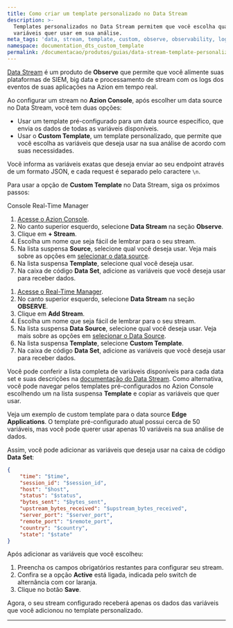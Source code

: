 ```yaml
---
title: Como criar um template personalizado no Data Stream
description: >-
  Templates personalizados no Data Stream permitem que você escolha quais
  variáveis quer usar em sua análise.
meta_tags: 'data, stream, template, custom, observe, observability, logs'
namespace: documentation_dts_custom_template
permalink: /documentacao/produtos/guias/data-stream-template-personalizado/
---
```




[Data Stream](/pt-br/documentacao/produtos/observe/data-stream/) é um produto de **Observe** que permite que você alimente suas plataformas de SIEM, big data e processamento de stream com os logs dos eventos de suas aplicações na Azion em tempo real.

Ao configurar um stream no **Azion Console**, após escolher um data source no Data Stream, você tem duas opções:

- Usar um template pré-configurado para um data source específico, que envia os dados de todas as variáveis disponíveis.
- Usar o **Custom Template**, um template personalizado, que permite que você escolha as variáveis que deseja usar na sua análise de acordo com suas necessidades.

Você informa as variáveis exatas que deseja enviar ao seu endpoint através de um formato JSON, e cada request é separado pelo caractere `\n`.

Para usar a opção de **Custom Template** no Data Stream, siga os próximos passos:

<Tabs client:visible>
    <Fragment slot="tab.console">Console</Fragment>
    <Fragment slot="tab.rtm">Real-Time Manager</Fragment>

<Fragment slot="panel.console">

1. [Acesse o Azion Console](https://console.azion.com).
2. No canto superior esquerdo, selecione **Data Stream** na seção **Observe**.
3. Clique em **+ Stream**.
4. Escolha um nome que seja fácil de lembrar para o seu stream.
5. Na lista suspensa **Source**, selecione qual você deseja usar. Veja mais sobre as opções em [selecionar o data source](/pt-br/documentacao/produtos/observe/data-stream/#data-sources).
6. Na lista suspensa **Template**, selecione qual você deseja usar.
7. Na caixa de código **Data Set**, adicione as variáveis que você deseja usar para receber dados.

</Fragment>

<Fragment slot="panel.rtm">

1. [Acesse o Real-Time Manager](https://manager.azion.com/).
2. No canto superior esquerdo, selecione **Data Stream** na seção **OBSERVE**.
3. Clique em **Add Stream**.
4. Escolha um nome que seja fácil de lembrar para o seu stream.
5. Na lista suspensa **Data Source**, selecione qual você deseja usar. Veja mais sobre as opções em [selecionar o Data Source](/pt-br/documentacao/produtos/observe/data-stream/#data-sources).
6. Na lista suspensa **Template**, selecione **Custom Template**.
7. Na caixa de código **Data Set**, adicione as variáveis que você deseja usar para receber dados.

</Fragment>
</Tabs>

Você pode conferir a lista completa de variáveis disponíveis para cada data set e suas descrições na [documentação do Data Stream](/pt-br/documentacao/produtos/observe/data-stream/#data-sources). Como alternativa, você pode navegar pelos templates pré-configurados no Azion Console escolhendo um na lista suspensa **Template** e copiar as variáveis que quer usar.

Veja um exemplo de custom template para o data source **Edge Applications**. O template pré-configurado atual possui cerca de 50 variáveis, mas você pode querer usar apenas 10 variáveis na sua análise de dados.

Assim, você pode adicionar as variáveis que deseja usar na caixa de código **Data Set**:

```json
{
	"time": "$time",
    "session_id": "$session_id",
    "host": "$host",
    "status": "$status",
    "bytes_sent": "$bytes_sent",
    "upstream_bytes_received": "$upstream_bytes_received",
    "server_port": "$server_port",
    "remote_port": "$remote_port",
    "country": "$country",
    "state": "$state"
}
```

Após adicionar as variáveis que você escolheu:

1. Preencha os campos obrigatórios restantes para configurar seu stream.
2. Confira se a opção **Active** está ligada, indicada pelo switch de alternância com cor laranja.
3. Clique no botão **Save**.

Agora, o seu stream configurado receberá apenas os dados das variáveis que você adicionou no template personalizado.




---

